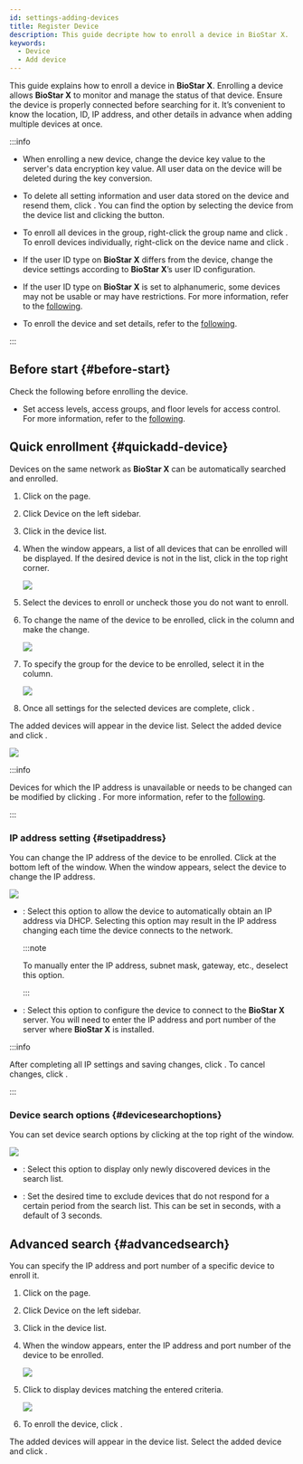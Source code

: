 ```yaml
---
id: settings-adding-devices
title: Register Device
description: This guide decripte how to enroll a device in BioStar X.
keywords:
  - Device
  - Add device
---
```


This guide explains how to enroll a device in **BioStar X**. Enrolling a device allows **BioStar X** to monitor and manage the status of that device. Ensure the device is properly connected before searching for it. It’s convenient to know the location, ID, IP address, and other details in advance when adding multiple devices at once.

:::info

* When enrolling a new device, change the device key value to the server's data encryption key value. All user data on the device will be deleted during the key conversion.

* To delete all setting information and user data stored on the device and resend them, click <Cmd sid='device.sync_all' product='2' />. You can find the <Cmd sid='device.sync_all' product='2' /> option by selecting the device from the device list and clicking the <IcMoreW /> button.

* To enroll all devices in the <Cmd sid='menu.device.waitingDevice' product='2' /> group, right-click the group name and click <Cmd sid='device.menu.addAllWaitingDevices' product='2' />. To enroll devices individually, right-click on the device name and click <Cmd sid='device.menu.addWaitingDevice' product='2' />.

* If the user ID type on **BioStar X** differs from the device, change the device settings according to **BioStar X**’s user ID configuration.

* If the user ID type on **BioStar X** is set to alphanumeric, some devices may not be usable or may have restrictions. For more information, refer to the [following](#).

* To enroll the device and set details, refer to the [following](#).

:::

## Before start {#before-start}

Check the following before enrolling the device.

* Set access levels, access groups, and floor levels for access control. For more information, refer to the [following](#).

## Quick enrollment {#quickadd-device}

Devices on the same network as **BioStar X** can be automatically searched and enrolled.

1. Click <Cmd sid='shell.header.setting' /> on the <Cmd sid='shell.header.launcher' /> page.

2. Click <Cmd>Device</Cmd> on the left sidebar.

3. Click <Cmd sid='device.searchDevice' product='2' /> in the device list.

4. When the <Cmd sid='device.searchDevice' product='2' /> window appears, a list of all devices that can be enrolled will be displayed. If the desired device is not in the list, click <Cmd sid='button.search' product='2' /> in the top right corner.

   <Image src='/img/biostarx-setting-add-device.png' />

5. Select the devices to enroll or uncheck those you do not want to enroll.

6. To change the name of the device to be enrolled, click <IcEdit /> in the <Cmd sid='device.info.name' product='2' /> column and make the change.

   <Image src='/img/biostarx-setting-add-device-rename.png' />

7. To specify the group for the device to be enrolled, select it in the <Cmd sid='device.info.group' product='2' /> column.

   <Image src='/img/biostarx-setting-add-device-group.png' />

8. Once all settings for the selected devices are complete, click <Cmd sid='button.add' product='2' />.

The added devices will appear in the device list. Select the added device and click <Cmd sid='button.syncDevice' product='2' />.

<Image src='/img/biostarx-setting-device-sync-device.png' />

:::info

Devices for which the IP address is unavailable or needs to be changed can be modified by clicking <Cmd sid='button.setIp' product='2' />. For more information, refer to the [following](##setipaddress).

:::

### IP address setting {#setipaddress}

You can change the IP address of the device to be enrolled. Click <Cmd sid='button.setIp' product='2' /> at the bottom left of the <Cmd sid='device.searchDevice' product='2' /> window. When the <Cmd sid='button.setIp' product='2' /> window appears, select the device to change the IP address.

<Image src='/img/biostarx-setting-device-set-ip.png' />

* <Cmd sid='device.info.useDhcp' product='2' />: Select this option to allow the device to automatically obtain an IP address via DHCP. Selecting this option may result in the IP address changing each time the device connects to the network.

  :::note

  To manually enter the IP address, subnet mask, gateway, etc., deselect this option.

  :::

* <Cmd sid='device.info.deviceToServerConnection' product='2' />: Select this option to configure the device to connect to the **BioStar X** server. You will need to enter the IP address and port number of the server where **BioStar X** is installed.

:::info

After completing all IP settings and saving changes, click <Cmd sid='button.apply' product='2' />. To cancel changes, click <Cmd sid='button.cancel' product='2' />.

:::

### Device search options {#devicesearchoptions}

You can set device search options by clicking <IcSet /> at the top right of the <Cmd sid='device.searchDevice' product='2' /> window.

<Image src='/img/biostarx-setting-add-device-option.png' />

* <Cmd sid='device.showNewDevicesOnly' product='2' />: Select this option to display only newly discovered devices in the search list.

* <Cmd sid='device.timeout' product='2' />: Set the desired time to exclude devices that do not respond for a certain period from the search list. This can be set in seconds, with a default of 3 seconds.

## Advanced search {#advancedsearch}

You can specify the IP address and port number of a specific device to enroll it.

1. Click <Cmd sid='shell.header.setting' /> on the <Cmd sid='shell.header.launcher' /> page.

2. Click <Cmd>Device</Cmd> on the left sidebar.

3. Click <Cmd sid='button.func.advancedSearch' product='2' /> in the device list.

4. When the <Cmd sid='button.func.advancedSearch' product='2' /> window appears, enter the IP address and port number of the device to be enrolled.

   <Image src='/img/biostarx-setting-device-advanced-search.png' />

5. Click <Cmd sid='button.search' product='2' /> to display devices matching the entered criteria.

   <Image src='/img/biostarx-setting-device-advanced-search-result.png' />

6. To enroll the device, click <Cmd sid='button.add' product='2' />.

The added devices will appear in the device list. Select the added device and click <Cmd sid='button.syncDevice' product='2' />.
